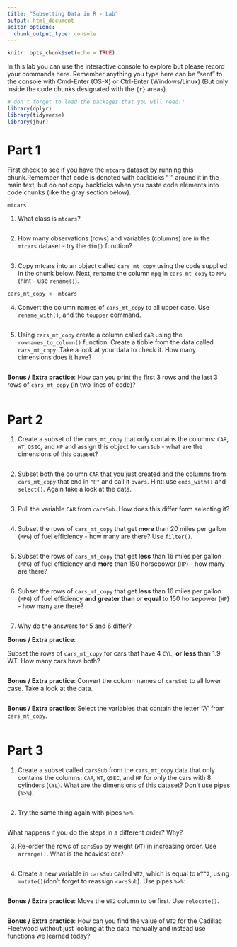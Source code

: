 ```yaml
---
title: "Subsetting Data in R - Lab"
output: html_document
editor_options: 
  chunk_output_type: console
---
```


```r
knitr::opts_chunk$set(echo = TRUE)
```

In this lab you can use the interactive console to explore but please record your commands here.  Remember anything you type here can be "sent" to the console with Cmd-Enter (OS-X) or Ctrl-Enter (Windows/Linux) (But only inside the code chunks designated with the ```{r}``` areas).

```r
# don't forget to load the packages that you will need!!
library(dplyr)
library(tidyverse)
library(jhur)
```

# Part 1

First check to see if you have the `mtcars` dataset by running this chunk.Remember that code is denoted with backticks "`" around it in the main text, but do not copy backticks when you paste code elements into code chunks (like the gray section below). 

```r
mtcars
```


1. What class is `mtcars`?

```r

```

2. How many observations (rows) and variables (columns) are in the `mtcars` dataset - try the `dim()` function?

```r

```

3. Copy mtcars into an object called `cars_mt_copy` using the code supplied in the chunk below. Next, rename the column `mpg` in `cars_mt_copy` to `MPG` (hint - use `rename()`).

```r
cars_mt_copy <- mtcars

```

4. Convert the column names of `cars_mt_copy` to all upper case. Use `rename_with()`, and the `toupper` command.

```r

```


5. Using `cars_mt_copy` create a column called `CAR` using the `rownames_to_column()` function. Create a tibble from the data called `cars_mt_copy`.  Take a look at your data to check it. How many dimensions does it have?

```r

```

**Bonus / Extra practice**: How can you print the first 3 rows and the last 3 rows of `cars_mt_copy` (in two lines of code)?

```r

```


# Part 2

1. Create a subset of the `cars_mt_copy` that only contains the columns: `CAR`, `WT`, `QSEC`, and `HP` and assign this object to `carsSub` - what are the dimensions of this dataset?

```r


```


2. Subset both the column `CAR` that you just created and the columns from `cars_mt_copy` that end in `"P"` and call it `pvars`. Hint: use `ends_with()` and `select()`. Again take a look at the data.

```r

```

3. Pull the variable `CAR` from `carsSub`. How does this differ form selecting it?

```r

```

4. Subset the rows of `cars_mt_copy` that get **more** than 20 miles per gallon (`MPG`) of fuel efficiency - how many are there? Use `filter()`.

```r

```



5. Subset the rows of `cars_mt_copy` that get **less** than 16 miles per gallon (`MPG`) of fuel efficiency and **more** than 150 horsepower (`HP`) - how many are there?

```r

```


6. Subset the rows of `cars_mt_copy` that get **less** than 16 miles per gallon (`MPG`) of fuel efficiency **and** **greater than or equal** to 150 horsepower (`HP`) - how many are there?

```r

```

7. Why do the answers for 5 and 6 differ?


**Bonus / Extra practice**:

Subset the rows of `cars_mt_copy` for cars that have 4 `CYL`,  **or** **less** than 1.9 WT.
How many cars have both?

```r

```

**Bonus / Extra practice**: Convert the column names of `carsSub` to all lower case. Take a look at the data.

```r

```



**Bonus / Extra practice**: Select the variables that contain the letter "A" from `cars_mt_copy`.

```r

```

# Part 3

1. Create a subset called `carsSub` from the `cars_mt_copy` data that only contains the columns:
`CAR`,	`WT`, `QSEC`, and `HP` for only the cars with 8 cylinders (`CYL`).
	What are the dimensions of this dataset? Don't use pipes (`%>%`).

```r

```

2. Try the same thing again with pipes `%>%`.

```r

```

What happens if you do the steps in a different order? Why?


3. Re-order the rows of `carsSub` by weight (`WT`) in increasing order. Use `arrange()`. What is the heaviest car?

```r

```


4. Create a new variable in `carsSub` called `WT2`, which  is equal to `WT^2`, using `mutate()`(don't forget to reassign `carsSub`). Use pipes `%>%`:

```r

```


**Bonus / Extra practice**: Move the `WT2` column to be first. Use `relocate()`.

```r

```


**Bonus / Extra practice**: How can you find the value of `WT2` for the Cadillac Fleetwood without just looking at the data manually and instead use functions we learned today?

```r

```

